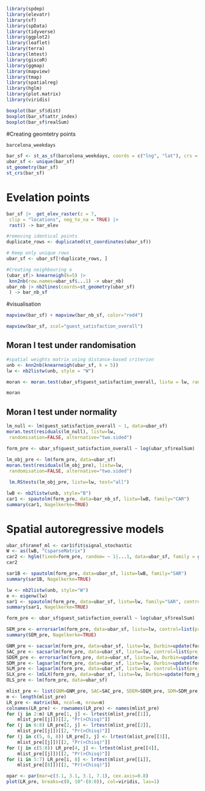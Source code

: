 
```{r}
library(spdep)
library(elevatr)
library(sf)
library(spData)
library(tidyverse)
library(ggplot2)
library(leaflet)
library(terra)
library(lmtest)
library(giscoR)
library(ggmap)
library(mapview)
library(tmap)
library(spatialreg)
library(hglm)
library(plot.matrix)
library(viridis)
```

```{r}
boxplot(bar_sf$dist)
boxplot(bar_sf$attr_index)
boxplot(bar_sf$realSum)

```


#Creating geomtetry points
```{r}
barcelona_weekdays

bar_sf <- st_as_sf(barcelona_weekdays, coords = c("lng", "lat"), crs = 4326)
ubar_sf <- unique(bar_sf)
st_geometry(bar_sf)
st_crs(bar_sf)
```

# Evelation points
```{r}
bar_sf |>  get_elev_raster(z = 7,
 clip = "locations", neg_to_na = TRUE) |> 
 rast() -> bar_elev

```
```{r}
#removing identical points
duplicate_rows <- duplicated(st_coordinates(ubar_sf))

# Keep only unique rows
ubar_sf <- ubar_sf[!duplicate_rows, ]

#Creating neighbouring o
(ubar_sf|> knearneigh(k=5) |>
 knn2nb(row.names=ubar_sf$...1) -> ubar_nb)
ubar_nb |> nb2lines(coords=st_geometry(ubar_sf)
 ) -> bar_nb_sf
```

#visualisation
```{r}
mapview(bar_sf) + mapview(bar_nb_sf, color="red4")


```

```{r}
mapview(bar_sf, zcol="guest_satisfaction_overall")
```



## Moran I test under randomisation
```{r}

#spatial weights matrix using distance-based criterion
unb <- knn2nb(knearneigh(ubar_sf, k = 5))
lw <- nb2listw(unb, style = "W")

moran <- moran.test(ubar_sf$guest_satisfaction_overall, listw = lw, randomisation=TRUE, alternative="two.sided")

moran

```

## Moran I test under normality

```{r}
lm_null <- lm(guest_satisfaction_overall ~ 1, data=ubar_sf)
moran.test(residuals(lm_null), listw=lw,
 randomisation=FALSE, alternative="two.sided")

```
```{r}

form_pre <- ubar_sf$guest_satisfaction_overall ~ log(ubar_sf$realSum)  + ubar_sf$host_is_superhost +ubar_sf$attr_index  + ubar_sf$person_capacity  + ubar_sf$dist 
  
lm_obj_pre <- lm(form_pre, data=ubar_sf)
moran.test(residuals(lm_obj_pre), listw=lw,
 randomisation=FALSE, alternative="two.sided")

```


```{r} 
 lm.RStests(lm_obj_pre, listw=lw, test="all")
```



```{r}

lwB <- nb2listw(unb, style="B")
car1 <- spautolm(form_pre, data=bar_nb_sf, listw=lwB, family="CAR")
summary(car1, Nagelkerke=TRUE)
```
# Spatial autoregressive models
```{r}
ubar_sf$ranef_ml <- car1$fit$signal_stochastic
W <- as(lwB, "CsparseMatrix")
car2 <- hglm(fixed=form_pre, random= ~ 1|...1, data=ubar_sf, family = gaussian(), rand.family=CAR(D=W))
car2
```


```{r}
sar1B <- spautolm(form_pre, data=ubar_sf, listw=lwB, family="SAR")
summary(sar1B, Nagelkerke=TRUE)
```

```{r}
lw <- nb2listw(unb, style="W")
e <- eigenw(lw)
sar1 <- spautolm(form_pre, data=ubar_sf, listw=lw, family="SAR", control=list(pre_eig=e))
summary(sar1, Nagelkerke=TRUE)
```
```{r}
form_pre <- ubar_sf$guest_satisfaction_overall ~ log(ubar_sf$realSum)  + ubar_sf$host_is_superhost +ubar_sf$attr_index  + ubar_sf$person_capacity  + ubar_sf$dist + ubar_sf$metro_dist
```



```{R}
SEM_pre <- errorsarlm(form_pre, data=ubar_sf, listw=lw, control=list(pre_eig=e))
summary(SEM_pre, Nagelkerke=TRUE)
```








```{r}
GNM_pre <- sacsarlm(form_pre, data=ubar_sf, listw=lw, Durbin=update(form_pre, ~ . - Metrop), control=list(pre_eig1=e, pre_eig2=e))
SAC_pre <- sacsarlm(form_pre, data=ubar_sf, listw=lw, control=list(pre_eig1=e, pre_eig2=e))
SDEM_pre <- errorsarlm(form_pre, data=ubar_sf, listw=lw, Durbin=update(form_pre, ~ . - Metrop), control=list(pre_eig=e))
SDM_pre <- lagsarlm(form_pre, data=ubar_sf, listw=lw, Durbin=update(form_pre, ~ . - Metrop), control=list(pre_eig=e))
SLM_pre <- lagsarlm(form_pre, data=ubar_sf, listw=lw, control=list(pre_eig=e))
SLX_pre <- lmSLX(form_pre, data=ubar_sf, listw=lw, Durbin=update(form_pre, ~ . - Metrop))
OLS_pre <- lm(form_pre, data=ubar_sf)
```


```{r}
mlist_pre <- list(GNM=GNM_pre, SAC=SAC_pre, SDEM=SDEM_pre, SDM=SDM_pre, SLX=SLX_pre, SEM=SEM_pre, SLM=SLM_pre, OLS=OLS_pre)
m <- length(mlist_pre)
LR_pre <- matrix(NA, ncol=m, nrow=m)
colnames(LR_pre) <- rownames(LR_pre) <- names(mlist_pre)
for (j in 2:m) LR_pre[1, j] <- lrtest(mlist_pre[[1]],
    mlist_pre[[j]])[[2, "Pr(>Chisq)"]]
for (j in 6:8) LR_pre[2, j] <- lrtest(mlist_pre[[2]],
    mlist_pre[[j]])[[2, "Pr(>Chisq)"]]
for (j in c(5, 6, 8)) LR_pre[3, j] <- lrtest(mlist_pre[[3]],
    mlist_pre[[j]])[[2, "Pr(>Chisq)"]]
for (j in c(5:8)) LR_pre[4, j] <- lrtest(mlist_pre[[4]],
    mlist_pre[[j]])[[2, "Pr(>Chisq)"]]
for (i in 5:7) LR_pre[i, 8] <- lrtest(mlist_pre[[i]],
    mlist_pre[[8]])[[2, "Pr(>Chisq)"]]

```


```{r}
opar <- par(mar=c(3.1, 3.1, 3.1, 7.1), cex.axis=0.8)
plot(LR_pre, breaks=c(0, 10^-(8:0)), col=viridis, las=1)


```